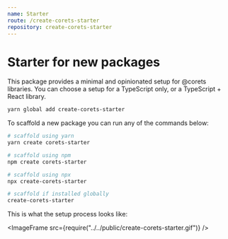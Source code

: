 ```yaml
---
name: Starter
route: /create-corets-starter
repository: create-corets-starter
---
```


# Starter for new packages

This package provides a minimal and opinionated setup for @corets libraries. You can choose a setup for a TypeScript only, or a TypeScript + React library.

```bash
yarn global add create-corets-starter
```

To scaffold a new package you can run any of the commands below:

```bash
# scaffold using yarn
yarn create corets-starter

# scaffold using npm
npm create corets-starter

# scaffold using npx
npx create-corets-starter

# scaffold if installed globally
create-corets-starter
```

This is what the setup process looks like:

<ImageFrame src={require("../../public/create-corets-starter.gif")} />
